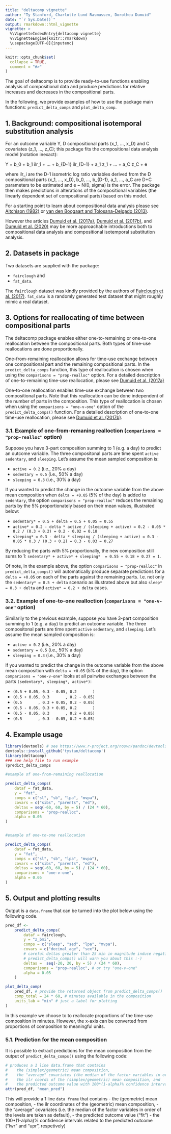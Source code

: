 ```yaml
---
title: "deltacomp vignette"
author: "Ty Stanford, Charlotte Lund Rasmussen, Dorothea Dumuid"
date: "`r Sys.Date()`"
output: rmarkdown::html_vignette
vignette: >
  %\VignetteIndexEntry{deltacomp vignette}
  %\VignetteEngine{knitr::rmarkdown}
  \usepackage[UTF-8]{inputenc}
---
```


```r
knitr::opts_chunk$set(
  collapse = TRUE,
  comment = "#>"
)
```

The goal of deltacomp is to provide ready-to-use functions enabling analysis of compositional data and produce predictions for relative increases and decreases in the compositional parts. 

In the following, we provide examples of how to use the package main functions: `predict_delta_comps` and `plot_delta_comp`.


## 1. Background: compositional isotemporal substitution analysis

For an outcome variable Y, D compositional parts (x_1, ..., x_D) and C covariates (z_1, ..., z_C); this package fits the compositional data analysis model (notation inexact):

Y = b_0 + b_1 ilr_1 + ... + b_{D-1} ilr_{D-1} + a_1 z_1 + ... + a_C z_C + e

where ilr_i are the D-1 isometric log ratio variables derived from the D compositional parts (x_1, ..., x_D), b_0, ..., b_{D-1}, a_1, ..., a_C are D+C parameters to be estimated and e ~ N(0, sigma) is the error. The package then makes predictions in alterations of the compositional variables (the linearly dependent set of compositional parts) based on this model.


For a starting point to learn about compositional data analysis please see [Aitchison (1982)](https://doi.org/10.1111/j.2517-6161.1982.tb01195.x) or [van den Boogaart and Tolosana-Delgado (2013)](https://link.springer.com/book/10.1007%2F978-3-642-36809-7). 

However the articles [Dumuid et al. (2017a)](https://doi.org/10.1177/0962280217710835), [Dumuid et al. (2017b)](https://doi.org/10.1177%2F0962280217737805), and [Dumuid et al. (2020)](https://doi.org/10.3390/ijerph17072220) may be more approachable introductions both to compositional data analysis and compositional isotemporal substitution analysis.

## 2. Datasets in package

Two datasets are supplied with the package:

* `fairclough` and 
* `fat_data`.

The `fairclough` dataset was kindly provided by the authors of [Fairclough et al. (2017)](https://doi.org/10.1186/s12966-017-0521-z). `fat_data` is a randomly generated test dataset that might roughly mimic a real dataset.

## 3. Options for reallocating of time between compositional parts

The deltacomp package enables either one-to-remaining or one-to-one reallocation between the compositional parts. Both types of time-use reallocations are done proportionally. 

One-from-remaining reallocation allows for time-use exchange between one compositional part and the remaining compositional parts. In the `predict_delta_comps` function, this type of reallocation is chosen when using the `comparisons = "prop-realloc"` option. 
For a detailed description of one-to-remaining time-use reallocation,  please see [Dumuid et al. (2017a)](https://doi.org/10.1177/0962280217710835)

One-to-one reallocation enables time-use exchange between two compositional parts. Note that this reallocation can be done independent of the number of parts in the composition.  This type of reallocation is chosen when using the `comparisons = "one-v-one"` option of the `predict_delta_comps()` function. 
For a detailed description of one-to-one time-use reallocation,  please see 
[Dumuid et al. (2017b)](https://doi.org/10.1177%2F0962280217737805).

### 3.1. Example of one-from-remaning realloction (`comparisons = "prop-realloc"` option)

Suppose you have 3-part composition summing to 1 (e.g. a day) to predict an outcome variable. The three compositonal parts are time spent `active` `sedentary`, and `sleeping`. Let's assume the mean sampled composition is:

* `active = 0.2` (i.e., 20% a day)
* `sedentary = 0.5` (i.e., 50% a day)
* `sleeping = 0.3`  (i.e., 30% a day)

If you wanted to predict the change in the outcome variable from the above mean composition when `delta = +0.05` (5% of the day) is added to `sedentary`, the option `comparisons = "prop-realloc"` reduces the remaining parts by the 5% proportionately based on their mean values, illustrated below:

* `sedentary* = 0.5 + delta = 0.5 + 0.05 = 0.55`
* `active* = 0.2 - delta * active / (sleeping + active) = 0.2 - 0.05 * 0.2 / (0.3 + 0.2) = 0.2 - 0.02 = 0.18`
* `sleeping* = 0.3 - delta * sleeping / (sleeping + active) = 0.3 - 0.05 * 0.3 / (0.3 + 0.2) = 0.3 - 0.03 = 0.27`

By reducing the parts with 5% proportionally, the new composition still sums to 1: `sedentary* + active* + sleeping*  = 0.55 + 0.18 + 0.27 = 1`.

Of note, in the example above, the option `comparisons = "prop-realloc"` in `predict_delta_comps()` will automatically produce separate predictions for a `delta = +0.05` on each of the parts against the remaining parts. I.e. not only the `sedentary* = 0.5 + delta` scenario as illustrated above but also `sleep* = 0.3 + delta` and `active* = 0.2 + delta` cases.

### 3.2. Example of one-to-one realloction (`comparisons = "one-v-one"` option)

Similarily to the previous example, suppose you have 3-part composition summing to 1 (e.g. a day) to predict an outcome variable. The three compositonal parts are time spent `active` `sedentary`, and `sleeping`. Let's assume the mean sampled composition is:

* `active = 0.2` (i.e., 20% a day)
* `sedentary = 0.5` (i.e., 50% a day)
* `sleeping = 0.3`  (i.e., 30% a day)

If you wanted to predict the change in the outcome variable from the above mean composition with `delta = +0.05` (5% of the day), the option `comparisons = "one-v-one"` looks at all pairwise exchanges between the parts `(sedentary*, sleeping*, active*)`:

* `(0.5 + 0.05, 0.3 - 0.05, 0.2       )`
* `(0.5 + 0.05, 0.3       , 0.2 - 0.05)`
* `(0.5       , 0.3 + 0.05, 0.2 - 0.05)`
* `(0.5 - 0.05, 0.3 + 0.05, 0.2       )`
* `(0.5 - 0.05, 0.3       , 0.2 + 0.05)`
* `(0.5       , 0.3 - 0.05, 0.2 + 0.05)`


## 4. Example usage

```r

library(devtools) # see https://www.r-project.org/nosvn/pandoc/devtools.html
devtools::install_github('tystan/deltacomp')
library(deltacomp)
### see help file to run example
?predict_delta_comps

#example of one-from-remaining reallocation

predict_delta_comps(
    dataf = fat_data,
    y = "fat",
    comps = c("sl", "sb", "lpa", "mvpa"),
    covars = c("sibs", "parents", "ed"),
    deltas = seq(-60, 60, by = 5) / (24 * 60),
    comparisons = "prop-realloc",
    alpha = 0.05
)


#example of one-to-one reallocation

predict_delta_comps(
    dataf = fat_data,
    y = "fat",
    comps = c("sl", "sb", "lpa", "mvpa"),
    covars = c("sibs", "parents", "ed"),
    deltas = seq(-60, 60, by = 5) / (24 * 60),
    comparisons = "one-v-one",
    alpha = 0.05
)
```


## 5. Output and plotting results

Output is a `data.frame` that can be turned into the plot below using the following code.

```r

pred_df <- 
    predict_delta_comps(
        dataf = fairclough,
        y = "z_bmi",
        comps = c("sleep", "sed", "lpa", "mvpa"),
        covars = c("decimal_age", "sex"),
        # careful deltas greater than 25 min in magnitude induce negative compositions
        # predict_delta_comps() will warn you about this :-)
        deltas =  seq(-20, 20, by = 5) / (24 * 60), 
        comparisons = "prop-realloc", # or try "one-v-one"
        alpha = 0.05
    )

plot_delta_comp(
    pred_df, # provide the returned object from predict_delta_comps()
    comp_total = 24 * 60, # minutes available in the composition
    units_lab = "min" # just a label for plotting
)
```
In this example we choose to to reallocate proportions of the time-use composition in minutes.
However, the x-axis can be converted from proportions of composition to meaningful units. 

### 5.1. Prediction for the mean composition

It is possible to extract predictions for the mean composition from the output of `predict_delta_comps()` using the following code:

```r
# produces a 1 line data.frame that contains 
#    the (simplex/geometric) mean composition,
#    the "average" covariates (the median of the factor variables in order of the levels are taken as default),
#    the ilr coords of the (simplex/geometric) mean composition, and
#    the predicted outcome value with 100*(1-alpha)% confidence interval
attr(pred_df, "mean_pred")


```
This will provide a 1 line `data frame` that contains
- the (geometric) mean composition,
- the ilr coordinates of the (geometric) mean composition,
- the "average" covariates (i.e. the median of the factor variables in order of the levels are taken as default),
- the predicted outcome value ("fit")
- the 100*(1-alpha)% confidence intervals related to the predicted outcome ("lwr" and "upr", respetively)


